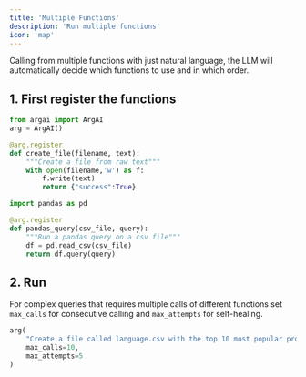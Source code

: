 ```yaml
---
title: 'Multiple Functions'
description: 'Run multiple functions'
icon: 'map'
---
```


Calling from multiple functions with just natural language, the LLM will automatically decide which functions to use and in which order.

## 1. First register the functions
```python
from argai import ArgAI
arg = ArgAI()

@arg.register
def create_file(filename, text):
    """Create a file from raw text"""
    with open(filename,'w') as f:
        f.write(text)
        return {"success":True}

import pandas as pd

@arg.register
def pandas_query(csv_file, query):
    """Run a pandas query on a csv file"""
    df = pd.read_csv(csv_file)
    return df.query(query)
```

## 2. Run
For complex queries that requires multiple calls of different functions set `max_calls` for consecutive calling and `max_attempts` for self-healing.
```python
arg(
    "Create a file called language.csv with the top 10 most popular programming languages available.",
    max_calls=10,
    max_attempts=5
)
```